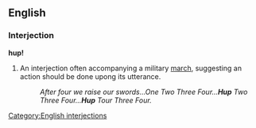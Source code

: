 ==English==

===Interjection===
'''hup!'''

# An interjection often accompanying a military [[march]], suggesting an action should be done upong its utterance.
#:''After four we raise our swords...One Two Three Four...'''Hup''' Two Three Four...'''Hup''' Tour Three Four.''

[[Category:English interjections]]